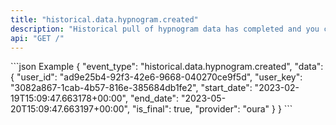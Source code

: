 ```yaml
---
title: "historical.data.hypnogram.created"
description: "Historical pull of hypnogram data has completed and you can now pull data for this resource."
api: "GET /"
---
```

<ResponseField name="event_type" type="string" required="false">

</ResponseField>
<ResponseField name="data" type="HistoricalWebhookPayload" required="true">
<Expandable title="HistoricalWebhookPayload">
<ResponseField name="user_id" type="string" required="true">

</ResponseField>
<ResponseField name="user_key" type="string" required="true">

</ResponseField>
<ResponseField name="start_date" type="string" required="true">

</ResponseField>
<ResponseField name="end_date" type="string" required="true">

</ResponseField>
<ResponseField name="is_final" type="boolean" required="true">

</ResponseField>
<ResponseField name="provider" type="string" required="true">

</ResponseField>
</Expandable>
</ResponseField>
<ResponseExample>
```json Example
{
  "event_type": "historical.data.hypnogram.created",
  "data": {
    "user_id": "ad9e25b4-92f3-42e6-9668-040270ce9f5d",
    "user_key": "3082a867-1cab-4b57-816e-385684db1fe2",
    "start_date": "2023-02-19T15:09:47.663178+00:00",
    "end_date": "2023-05-20T15:09:47.663197+00:00",
    "is_final": true,
    "provider": "oura"
  }
}
```
</ResponseExample> 
